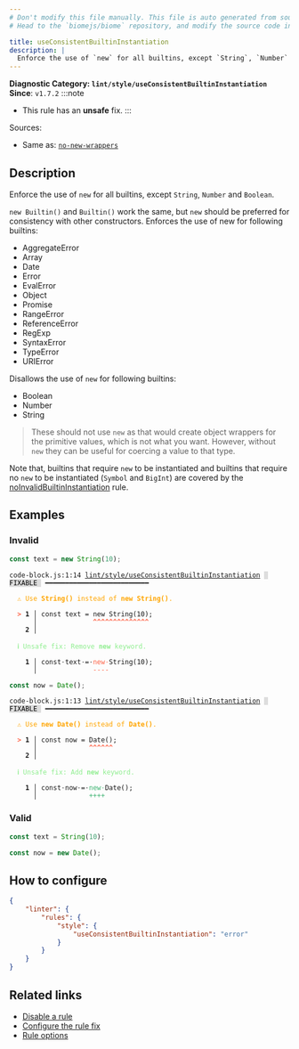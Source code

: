 ```yaml
---
# Don't modify this file manually. This file is auto generated from source, and you will lose your changes next time the website is built.
# Head to the `biomejs/biome` repository, and modify the source code in there.

title: useConsistentBuiltinInstantiation
description: |
  Enforce the use of `new` for all builtins, except `String`, `Number` and `Boolean`.
---
```


**Diagnostic Category: `lint/style/useConsistentBuiltinInstantiation`**
<Tabs>
<TabItem label="JavaScript (and super languages)" icon="seti:javascript">
**Since**: `v1.7.2`
:::note
- This rule has an **unsafe** fix.
:::

Sources: 
- Same as: <a href="https://eslint.org/docs/latest/rules/no-new-wrappers" target="_blank"><code>no-new-wrappers</code></a>

## Description
Enforce the use of `new` for all builtins, except `String`, `Number` and `Boolean`.

`new Builtin()` and `Builtin()` work the same, but `new` should be preferred for consistency with other constructors.
Enforces the use of new for following builtins:

- AggregateError
- Array
- Date
- Error
- EvalError
- Object
- Promise
- RangeError
- ReferenceError
- RegExp
- SyntaxError
- TypeError
- URIError

Disallows the use of `new` for following builtins:

- Boolean
- Number
- String

>These should not use `new` as that would create object wrappers for the primitive values, which is not what you want.
However, without `new` they can be useful for coercing a value to that type.


Note that, builtins that require `new` to be instantiated and
builtins that require no `new` to be instantiated (`Symbol` and `BigInt`) are covered by the
[noInvalidBuiltinInstantiation](https://biomejs.dev/linter/rules/no-invalid-builtin-instantiation/) rule.

## Examples

### Invalid

```js
const text = new String(10);
```

<pre class="language-text"><code class="language-text">code-block.js:1:14 <a href="https://biomejs.dev/linter/rules/use-consistent-new-builtin">lint/style/useConsistentBuiltinInstantiation</a> <span style="color: #000; background-color: #ddd;"> FIXABLE </span> ━━━━━━━━━━━━━━━━━━━━━━━━━━<br /><br />  <strong><span style="color: Orange;">⚠</span></strong> <span style="color: Orange;">Use </span><span style="color: Orange;"><strong>String()</strong></span><span style="color: Orange;"> instead of </span><span style="color: Orange;"><strong>new String()</strong></span><span style="color: Orange;">.</span><br />  <br />  <strong><span style="color: Tomato;">&gt;</span></strong> <strong>1 │ </strong>const text = new String(10);<br />   <strong>   │ </strong>             <strong><span style="color: Tomato;">^</span></strong><strong><span style="color: Tomato;">^</span></strong><strong><span style="color: Tomato;">^</span></strong><strong><span style="color: Tomato;">^</span></strong><strong><span style="color: Tomato;">^</span></strong><strong><span style="color: Tomato;">^</span></strong><strong><span style="color: Tomato;">^</span></strong><strong><span style="color: Tomato;">^</span></strong><strong><span style="color: Tomato;">^</span></strong><strong><span style="color: Tomato;">^</span></strong><strong><span style="color: Tomato;">^</span></strong><strong><span style="color: Tomato;">^</span></strong><strong><span style="color: Tomato;">^</span></strong><strong><span style="color: Tomato;">^</span></strong><br />    <strong>2 │ </strong><br />  <br />  <strong><span style="color: lightgreen;">ℹ</span></strong> <span style="color: lightgreen;">Unsafe fix</span><span style="color: lightgreen;">: </span><span style="color: lightgreen;">Remove </span><span style="color: lightgreen;"><strong>new</strong></span><span style="color: lightgreen;"> keyword.</span><br />  <br />  <strong>  1 │ </strong>const<span style="opacity: 0.8;">·</span>text<span style="opacity: 0.8;">·</span>=<span style="opacity: 0.8;">·</span><span style="color: Tomato;">n</span><span style="color: Tomato;">e</span><span style="color: Tomato;">w</span><span style="opacity: 0.8;"><span style="color: Tomato;">·</span></span>String(10);<br />  <strong>    │ </strong>             <span style="color: Tomato;">-</span><span style="color: Tomato;">-</span><span style="color: Tomato;">-</span><span style="color: Tomato;">-</span>           <br /></code></pre>

```js
const now = Date();
```

<pre class="language-text"><code class="language-text">code-block.js:1:13 <a href="https://biomejs.dev/linter/rules/use-consistent-new-builtin">lint/style/useConsistentBuiltinInstantiation</a> <span style="color: #000; background-color: #ddd;"> FIXABLE </span> ━━━━━━━━━━━━━━━━━━━━━━━━━━<br /><br />  <strong><span style="color: Orange;">⚠</span></strong> <span style="color: Orange;">Use </span><span style="color: Orange;"><strong>new Date()</strong></span><span style="color: Orange;"> instead of </span><span style="color: Orange;"><strong>Date()</strong></span><span style="color: Orange;">.</span><br />  <br />  <strong><span style="color: Tomato;">&gt;</span></strong> <strong>1 │ </strong>const now = Date();<br />   <strong>   │ </strong>            <strong><span style="color: Tomato;">^</span></strong><strong><span style="color: Tomato;">^</span></strong><strong><span style="color: Tomato;">^</span></strong><strong><span style="color: Tomato;">^</span></strong><strong><span style="color: Tomato;">^</span></strong><strong><span style="color: Tomato;">^</span></strong><br />    <strong>2 │ </strong><br />  <br />  <strong><span style="color: lightgreen;">ℹ</span></strong> <span style="color: lightgreen;">Unsafe fix</span><span style="color: lightgreen;">: </span><span style="color: lightgreen;">Add </span><span style="color: lightgreen;"><strong>new</strong></span><span style="color: lightgreen;"> keyword.</span><br />  <br />  <strong>  1 │ </strong>const<span style="opacity: 0.8;">·</span>now<span style="opacity: 0.8;">·</span>=<span style="opacity: 0.8;">·</span><span style="color: MediumSeaGreen;">n</span><span style="color: MediumSeaGreen;">e</span><span style="color: MediumSeaGreen;">w</span><span style="opacity: 0.8;"><span style="color: MediumSeaGreen;">·</span></span>Date();<br />  <strong>    │ </strong>            <span style="color: MediumSeaGreen;">+</span><span style="color: MediumSeaGreen;">+</span><span style="color: MediumSeaGreen;">+</span><span style="color: MediumSeaGreen;">+</span>       <br /></code></pre>

### Valid

```js
const text = String(10);
```

```js
const now = new Date();
```

## How to configure
```json title="biome.json"
{
	"linter": {
		"rules": {
			"style": {
				"useConsistentBuiltinInstantiation": "error"
			}
		}
	}
}

```
## Related links

- [Disable a rule](/linter/#disable-a-lint-rule)
- [Configure the rule fix](/linter#configure-the-rule-fix)
- [Rule options](/linter/#rule-options)

</TabItem>
</Tabs>

